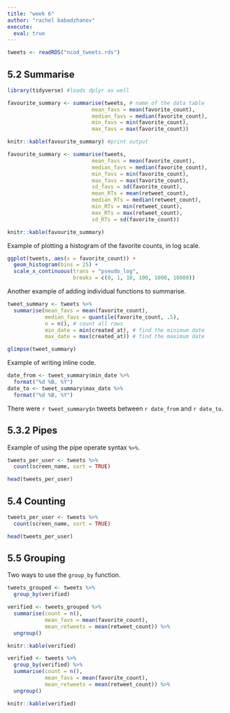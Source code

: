```yaml
---
title: "week 6"
author: "rachel babadzhanov"
execute:
  eval: true
---
```



```r

tweets <- readRDS("ncod_tweets.rds")

```

## 5.2 Summarise

```r
library(tidyverse) #loads dplyr as well

favourite_summary <- summarise(tweets, # name of the data table
                           mean_favs = mean(favorite_count),
                           median_favs = median(favorite_count),
                           min_favs = min(favorite_count),
                           max_favs = max(favorite_count))

knitr::kable(favourite_summary) #print output
```

```r
favourite_summary <- summarise(tweets,
                           mean_favs = mean(favorite_count),
                           median_favs = median(favorite_count),
                           min_favs = min(favorite_count),
                           max_favs = max(favorite_count),
                           sd_favs = sd(favorite_count),
                           mean_RTs = mean(retweet_count),
                           median_RTs = median(retweet_count),
                           min_RTs = min(retweet_count),
                           max_RTs = max(retweet_count),
                           sd_RTs = sd(favorite_count))

knitr::kable(favourite_summary)
```

Example of plotting a histogram of the favorite counts, in log scale.

```r
ggplot(tweets, aes(x = favorite_count)) +
  geom_histogram(bins = 25) +
  scale_x_continuous(trans = "pseudo_log", 
                     breaks = c(0, 1, 10, 100, 1000, 10000))
```

Another example of adding individual functions to summarise.

```r
tweet_summary <- tweets %>%
  summarise(mean_favs = mean(favorite_count),
            median_favs = quantile(favorite_count, .5),
            n = n(), # count all rows
            min_date = min(created_at), # find the minimum date
            max_date = max(created_at)) # find the maximum date

glimpse(tweet_summary)
```

Example of writing inline code.

```r
date_from <- tweet_summary$min_date %>% 
  format("%d %B, %Y")
date_to <- tweet_summary$max_date %>% 
  format("%d %B, %Y")
```

There were `r tweet_summary$n` tweets between `r date_from` and `r date_to`.

## 5.3.2 Pipes

Example of using the pipe operate syntax `%>%`.

```r
tweets_per_user <- tweets %>%
  count(screen_name, sort = TRUE)

head(tweets_per_user)
```

## 5.4 Counting

```r
tweets_per_user <- tweets %>%
  count(screen_name, sort = TRUE)

head(tweets_per_user)
```

## 5.5 Grouping

Two ways to use the `group_by` function.

```r

tweets_grouped <- tweets %>%
  group_by(verified)

verified <- tweets_grouped %>%
  summarise(count = n(),
            mean_favs = mean(favorite_count),
            mean_retweets = mean(retweet_count)) %>%
  ungroup()

knitr::kable(verified)

```

```r

verified <- tweets %>%
  group_by(verified) %>%
  summarise(count = n(),
            mean_favs = mean(favorite_count),
            mean_retweets = mean(retweet_count)) %>%
  ungroup()

knitr::kable(verified)
```
